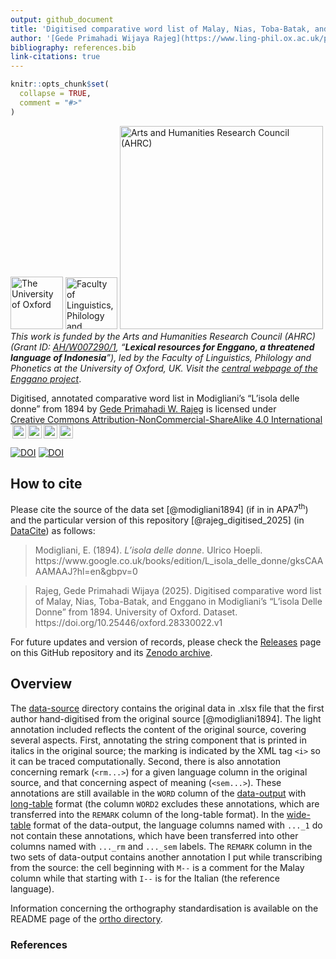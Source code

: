 ```yaml
---
output: github_document
title: 'Digitised comparative word list of Malay, Nias, Toba-Batak, and Enggano in Modigliani’s “L’isola Delle Donne” from 1894'
author: '[Gede Primahadi Wijaya Rajeg](https://www.ling-phil.ox.ac.uk/people/gede-rajeg) <a itemprop="sameAs" content="https://orcid.org/0000-0002-2047-8621" href="https://orcid.org/0000-0002-2047-8621" target="orcid.widget" rel="noopener noreferrer" style="vertical-align:top;"><img src="https://orcid.org/sites/default/files/images/orcid_16x16.png" style="width:1em;margin-right:.5em;" alt="ORCID iD icon"></a></br>University of Oxford/[CIRHSS](https://www.cirhss.org/), Udayana University'
bibliography: references.bib
link-citations: true
---
```


<!-- README.md is generated from README.Rmd. Please edit that file -->

```r
knitr::opts_chunk$set(
  collapse = TRUE,
  comment = "#>"
)
```

<!-- badges: start -->

[![The University of Oxford](https://raw.githubusercontent.com/engganolang/digitised-holle-list/main/file-oxweb-logo.gif){width="84"}](https://www.ox.ac.uk/) [![Faculty of Linguistics, Philology and Phonetics, the University of Oxford](https://raw.githubusercontent.com/engganolang/digitised-holle-list/main/file-lingphil.png){width="83"}](https://www.ling-phil.ox.ac.uk/) [![Arts and Humanities Research Council (AHRC)](https://raw.githubusercontent.com/engganolang/digitised-holle-list/main/file-ahrc.png){width="325"}](https://www.ukri.org/councils/ahrc/) </br>*This work is funded by the Arts and Humanities Research Council (AHRC) (Grant ID: [AH/W007290/1](https://gtr.ukri.org/projects?ref=AH%2FW007290%2F1), "**Lexical resources for Enggano, a threatened language of Indonesia**"), led by the Faculty of Linguistics, Philology and Phonetics at the University of Oxford, UK. Visit the [central webpage of the Enggano project](https://enggano.ling-phil.ox.ac.uk/)*.

<p xmlns:cc="http://creativecommons.org/ns#" xmlns:dct="http://purl.org/dc/terms/">

[Digitised, annotated comparative word list in Modigliani's "L'isola delle donne" from 1894]{property="dct:title"} by <a rel="cc:attributionURL dct:creator" property="cc:attributionName" href="https://www.ling-phil.ox.ac.uk/people/gede-rajeg">Gede Primahadi W. Rajeg</a> is licensed under <a href="https://creativecommons.org/licenses/by-nc-sa/4.0/?ref=chooser-v1" target="_blank" rel="license noopener noreferrer" style="display:inline-block;">Creative Commons Attribution-NonCommercial-ShareAlike 4.0 International<img src="https://mirrors.creativecommons.org/presskit/icons/cc.svg?ref=chooser-v1" style="height:22px!important;margin-left:3px;vertical-align:text-bottom;"/><img src="https://mirrors.creativecommons.org/presskit/icons/by.svg?ref=chooser-v1" style="height:22px!important;margin-left:3px;vertical-align:text-bottom;"/><img src="https://mirrors.creativecommons.org/presskit/icons/nc.svg?ref=chooser-v1" style="height:22px!important;margin-left:3px;vertical-align:text-bottom;"/><img src="https://mirrors.creativecommons.org/presskit/icons/sa.svg?ref=chooser-v1" style="height:22px!important;margin-left:3px;vertical-align:text-bottom;"/></a>

</p>

[![DOI](https://img.shields.io/badge/doi-10.25446/oxford.28330022.v1-blue.svg?style=flat&labelColor=whitesmoke&logo=data%3Aimage%2Fpng%3Bbase64%2CiVBORw0KGgoAAAANSUhEUgAAAB8AAAAfCAYAAAAfrhY5AAAJsklEQVR42qWXd1DTaRrHf%2BiB2Hdt5zhrAUKz4IKEYu9IGiGFFJJQ0gkJCAKiWFDWBRdFhCQUF3UVdeVcRQEBxUI3yY9iEnQHb3bdW1fPubnyz%2F11M7lvEHfOQee2ZOYzPyDv%2B3yf9%2Fk95YX4fx%2BltfUt08GcFEuPR4U9hDDZ%2FVngIlhb%2FSiI6InkTgLzgDcgfvtnovhH4BzoVlrbwr55QnhCtBW4QHXnFrZbPBaQoBh4%2FSYH2EnpBEtqcDMVzB93wA%2F8AFwa23XFGcc8CkT3mxz%2BfXWtq9T9IQlLIXYEuHojudb%2BCM7Hgdq8ydi%2FAHiBXyY%2BLjwFlAEnS6Jnar%2FvnQVhvdzasad0eKvWZKe8hvDB2ofLZ%2FZEcWsh%2BhyIuyO5Bxs2iZIE4nRv7NWAb0EO8AC%2FWPxjYAWuOEX2MSXZVgPxzmRL3xKz3ScGpx6p6QnOx4mDIFqO0w6Q4fEhO5IzwxlSwyD2FYHzwAW%2BAZ4fEsf74gCumykwNHskLM7taQxLYjjIyy8MUtraGhTWdkfhkFJqtvuVl%2F9l2ZquDfEyrH8B0W06nnpH3JtIyRGpH1iJ6SfxDIHjRXHJmdQjLpfHeN54gnfFx4W9QRnovx%2FN20aXZeTD2J84hn3%2BqoF2Tqr14VqTPUCIcP%2B5%2Fly4qC%2BUL3sYxSvNj1NwsVYPsWdMUfomsdkYm3Tj0nbV0N1wRKwFe1MgKACDIBdMAhPE%2FwicwNWxll8Ag40w%2BFfhibJkGHmutjYeQ8gVlaN%2BjO51nDysa9TwNUFMqaGbKdRJZFfOJSp6mkRKsv0rRIpEVWjAvyFkxNOEpwvcAVPfEe%2Bl8ojeNTx3nXLBcWRrYGxSRjDEk0VlpxYrbe1ZmaQ5xuT0u3r%2B2qe5j0J5uytiZPGsRL2Jm32AldpxPUNJ3jmmsN4x62z1cXrbedXBQf2yvIFCeZrtyicZZG2U2nrrBJzYorI2EXLrvTfCSB43s41PKEvbZDEfQby6L4JTj%2FfIwam%2B4%2BwucBu%2BDgNK05Nle1rSt9HvR%2FKPC4U6LTfvUIaip1mjIa8fPzykii23h2eanT57zQ7fsyYH5QjywwlooAUcAdOh5QumgTHx6aAO7%2FL52eaQNEShrxfhL6albEDmfhGflrsT4tps8gTHNOJbeDeBlt0WJWDHSgxs6cW6lQqyg1FpD5ZVDfhn1HYFF1y4Eiaqa18pQf3zzYMBhcanlBjYfgWNayAf%2FASOgklu8bmgD7hADrk4cRlOL7NSOewEcbqSmaivT33QuFdHXj5sdvjlN5yMDrAECmdgDWG2L8P%2BAKLs9ZLZ7dJda%2BB4Xl84t7QvnKfvpXJv9obz2KgK8dXyqISyV0sXGZ0U47hOA%2FAiigbEMECJxC9aoKp86re5O5prxOlHkcksutSQJzxZRlPZmrOKhsQBF5zEZKybUC0vVjG8PqOnhOq46qyDTDnj5gZBriWCk4DvXrudQnXQmnXblebhAC2cCB6zIbM4PYgGl0elPSgIf3iFEA21aLdHYLHUQuVkpgi02SxFdrG862Y8ymYGMvXDzUmiX8DS5vKZyZlGmsSgQqfLub5RyLNS4zfDiZc9Edzh%2FtCE%2BX8j9k%2FqWB071rcZyMImne1SLkL4GRw4UPHMV3jjwEYpPG5uW5fAEot0aTSJnsGAwHJi2nvF1Y5OIqWziVCQd5NT7t6Q8guOSpgS%2Fa1dSRn8JGGaCD3BPXDyQRG4Bqhu8XrgAp0yy8DMSvvyVXDgJcJTcr1wQ2BvFKf65jqhvmxXUuDpGBlRvV36XvGjQzLi8KAKT2lYOnmxQPGorURSV0NhyTIuIyqOmKTMhQ%2BieEsgOgpc4KBbfDM4B3SIgFljvfHF6cef7qpyLBXAiQcXvg5l3Iunp%2FWv4dH6qFziO%2BL9PbrimQ9RY6MQphEfGUpOmma7KkGzuS8sPUFnCtIYcKCaI9EXo4HlQLgGrBjbiK5EqMj2AKWt9QWcIFMtnVvQVDQV9lXJJqdPVtUQpbh6gCI2Ov1nvZts7yYdsnvRgxiWFOtNJcOMVLn1vgptVi6qrNiFOfEjHCDB3J%2BHDLqUB77YgQGwX%2Fb1eYna3hGKdlqJKIyiE4nSbV8VFgxmxR4b5mVkkeUhMgs5YTi4ja2XZ009xJRHdkfwMi%2BfocaancuO7h%2FMlcLOa0V%2FSw6Dq47CumRQAKhgbOP8t%2BMTjuxjJGhXCY6XpmDDFqWlVYbQ1aDJ5Cptdw4oLbf3Ck%2BdWkVP0LpH7s9XLPXI%2FQX8ws%2Bj2In63IcRvOOo%2BTTjiN%2BlssfRsanW%2B3REVKoavBOAPTXABW4AL7e4NygHdpAKBscmlDh9Jysp4wxbnUNna3L3xBvyE1jyrGIkUHaqQMuxhHElV6oj1picvgL1QEuS5PyZTEaivqh5vUCKJqOuIgPFGESns8kyFk7%2FDxyima3cYxi%2FYOQCj%2F%2B9Ms2Ll%2Bhn4FmKnl7JkGXQGDKDAz9rUGL1TIlBpuJr9Be2JjK6qPzyDg495UxXYF7JY1qKimw9jWjF0iV6DRIqE%2B%2FeWG0J2ofmZTk0mLYVd4GLiFCOoKR0Cg727tWq981InYynvCuKW43aXgEjofVbxIqrm0VL76zlH3gQzWP3R3Bv9oXxclrlO7VVtgBRpSP4hMFWJ8BrUSBCJXC07l40X4jWuvtc42ofNCxtlX2JH6bdeojXgTh5TxOBKEyY5wvBE%2BACh8BtOPNPkApjoxi5h%2B%2FFMQQNpWvZaMH7MKFu5Ax8HoCQdmGkJrtnOiLHwD3uS5y8%2F2xTSDrE%2F4PT1yqtt6vGe8ldMBVMEPd6KwqiYECHDlfbvzphcWP%2BJiZuL5swoWQYlS%2Br7Yu5mNUiGD2retxBi9fl6RDGn4Ti9B1oyYy%2BMP5G87D%2FCpRlvdnuy0PY6RC8BzTA40NXqckQ9TaOUDywkYsudxJzPgyDoAWn%2BB6nEFbaVxxC6UXjJiuDkW9TWq7uRBOJocky9iMfUhGpv%2FdQuVVIuGjYqACbXf8aa%2BPeYNIHZsM7l4s5gAQuUAzRUoT51hnH3EWofXf2vkD5HJJ33vwE%2FaEWp36GHr6GpMaH4AAPuqM5eabH%2FhfG9zcCz4nN6cPinuAw6IHwtvyB%2FdO1toZciBaPh25U0ducR2PI3Zl7mokyLWKkSnEDOg1x5fCsJE9EKhH7HwFNhWMGMS7%2BqxyYsbHHRUDUH4I%2FAheQY7wujJNnFUH4KdCju83riuQeHU9WEqNzjsJFuF%2FdTDAZ%2FK7%2F1WaAU%2BAWymT59pVMT4g2AxcwNa0XEBDdBDpAPvgDIH73R25teeuAF5ime2Ul0OUIiG4GpSAEJeYW9wDTf43wfwHgHLKJoPznkwAAAABJRU5ErkJggg%3D%3D)](http://dx.doi.org/10.25446/oxford.28330022.v1) [![DOI](https://zenodo.org/badge/DOI/10.5281/zenodo.14789257.svg)](https://doi.org/10.5281/zenodo.14789257)

<!-- badges: end -->

## How to cite

Please cite the source of the data set [@modigliani1894] (if in in APA7^th^) and the particular version of this repository [@rajeg_digitised_2025] (in [DataCite](https://support.datacite.org/docs/data-citation)) as follows:

> Modigliani, E. (1894). _L’isola delle donne_. Ulrico Hoepli. https://www.google.co.uk/books/edition/L_isola_delle_donne/gksCAAAAMAAJ?hl=en&gbpv=0

> Rajeg, Gede Primahadi Wijaya (2025). Digitised comparative word list of Malay, Nias, Toba-Batak, and Enggano in Modigliani’s “L’isola Delle Donne” from 1894. University of Oxford. Dataset. https://doi.org/10.25446/oxford.28330022.v1

For future updates and version of records, please check the [Releases](https://github.com/engganolang/modigliani-1894/releases) page on this GitHub repository and its [Zenodo archive](https://doi.org/10.5281/zenodo.14789257).

## Overview

The [data-source](https://github.com/engganolang/modigliani-1894/tree/main/data-source) directory contains the original data in .xlsx file that the first author hand-digitised from the original source [@modigliani1894]. The light annotation included reflects the content of the original source, covering several aspects. First, annotating the string component that is printed in italics in the original source; the marking is indicated by the XML tag `<i>` so it can be traced computationally. Second, there is also annotation concerning remark (`<rm...>`) for a given language column in the original source, and that concerning aspect of meaning (`<sem...>`). These annotations are still available in the `WORD` column of the [data-output](https://github.com/engganolang/modigliani-1894/tree/main/data-output) with [long-table](https://github.com/engganolang/modigliani-1894/blob/main/data-output/modigliani-1894-long-table.csv) format (the column `WORD2` excludes these annotations, which are transferred into the `REMARK` column of the long-table format). In the [wide-table](https://github.com/engganolang/modigliani-1894/blob/main/data-output/modigliani-1894-wide-table.csv) format of the data-output, the language columns named with `..._1` do not contain these annotations, which have been transferred into other columns named with `..._rm` and `..._sem` labels. The `REMARK` column in the two sets of data-output contains another annotation I put while transcribing from the source: the cell beginning with `M--` is a comment for the Malay column while that starting with `I--` is for the Italian (the reference language).

Information concerning the orthography standardisation is available on the README page of the [ortho directory](https://github.com/engganolang/modigliani-1894/tree/main/ortho).

### References



